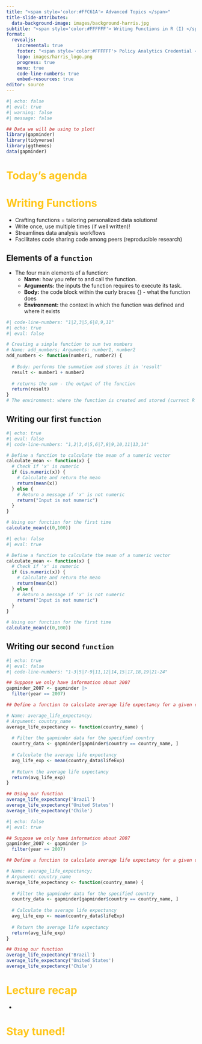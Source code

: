 ```yaml
---
title: "<span style='color:#FFC61A'> Advanced Topics </span>"
title-slide-attributes: 
  data-background-image: images/background-harris.jpg
subtitle: "<span style='color:#FFFFFF'> Writing Functions in R (I) </span>"
format:
  revealjs:
    incremental: true
    footer: "<span style='color:#FFFFFF'> Policy Analytics Credential </span>"
    logo: images/harris_logo.png
    progress: true
    menu: true
    code-line-numbers: true
    embed-resources: true
editor: source
---
```


```r
#| echo: false
#| eval: true
#| warning: false
#| message: false

## Data we will be using to plot!
library(gapminder)
library(tidyverse)
library(ggthemes)
data(gapminder)
```

# [Today's agenda]{style="color:#FFC61A"}

# [Writing Functions]{style="color:#FFC61A"}

-   Crafting functions = tailoring personalized data solutions!
-   Write once, use multiple times (if well written)!
-   Streamlines data analysis workflows
-   Facilitates code sharing code among peers (reproducible research)

## Elements of a `function` {.scrollable}

::: {style="margin-top: 10px;"}
:::

::: fragment
- The four main elements of a function:
  - **Name:** how you refer to and call the function.
  - **Arguments:** the inputs the function requires to execute its task.
  - **Body:** the code block within the curly braces {} - what the function does
  - **Environment:** the context in which the function was defined and where it exists
:::

::: fragment
```r
#| code-line-numbers: "1|2,3|5,6|8,9,11"
#| echo: true
#| eval: false

# Creating a simple function to sum two numbers
# Name: add_numbers; Arguments: number1, number2
add_numbers <- function(number1, number2) {  
  
  # Body: performs the summation and stores it in 'result'
  result <- number1 + number2  
  
  # returns the sum - the output of the function
  return(result)  
}
# The environment: where the function is created and stored (current R session)

```
:::

## Writing our first `function` {.scrollable}

::: {style="margin-top: 10px;"}
:::

::: fragment
```r
#| echo: true
#| eval: false
#| code-line-numbers: "1,2|3,4|5,6|7,8|9,10,11|13,14"

# Define a function to calculate the mean of a numeric vector
calculate_mean <- function(x) {
  # Check if 'x' is numeric
  if (is.numeric(x)) {
    # Calculate and return the mean
    return(mean(x))
  } else {
    # Return a message if 'x' is not numeric
    return("Input is not numeric")
  }
}

# Using our function for the first time
calculate_mean(c(0,100))
```
:::

::: {style="margin-top: 10px;"}
:::

::: fragment
```r
#| echo: false
#| eval: true

# Define a function to calculate the mean of a numeric vector
calculate_mean <- function(x) {
  # Check if 'x' is numeric
  if (is.numeric(x)) {
    # Calculate and return the mean
    return(mean(x))
  } else {
    # Return a message if 'x' is not numeric
    return("Input is not numeric")
  }
}

# Using our function for the first time
calculate_mean(c(0,100))
```
:::



## Writing our second `function` {.scrollable}

::: {style="margin-top: 10px;"}
:::

::: fragment
```r
#| echo: true
#| eval: false
#| code-line-numbers: "1-3|5|7-9|11,12|14,15|17,18,19|21-24"

## Suppose we only have information about 2007
gapminder_2007 <- gapminder |> 
  filter(year == 2007)

## Define a function to calculate average life expectancy for a given country

# Name: average_life_expectancy;
# Argument: country_name
average_life_expectancy <- function(country_name) {  
  
  # Filter the gapminder data for the specified country
  country_data <- gapminder[gapminder$country == country_name, ]
  
  # Calculate the average life expectancy
  avg_life_exp <- mean(country_data$lifeExp)
  
  # Return the average life expectancy
  return(avg_life_exp)
}

## Using our function
average_life_expectancy('Brazil')
average_life_expectancy('United States')
average_life_expectancy('Chile')

```
:::

::: {style="margin-top: 10px;"}
:::

::: fragment
```r
#| echo: false
#| eval: true

## Suppose we only have information about 2007
gapminder_2007 <- gapminder |> 
  filter(year == 2007)

## Define a function to calculate average life expectancy for a given country

# Name: average_life_expectancy;
# Argument: country_name
average_life_expectancy <- function(country_name) {  
  
  # Filter the gapminder data for the specified country
  country_data <- gapminder[gapminder$country == country_name, ]
  
  # Calculate the average life expectancy
  avg_life_exp <- mean(country_data$lifeExp)
  
  # Return the average life expectancy
  return(avg_life_exp)
}

## Using our function
average_life_expectancy('Brazil')
average_life_expectancy('United States')
average_life_expectancy('Chile')

```
:::


# [Lecture recap]{style="color:#FFC61A"}

- 

# [Stay tuned!]{style="color:#FFC61A"} {background-image="images/background-harris.jpg"}
